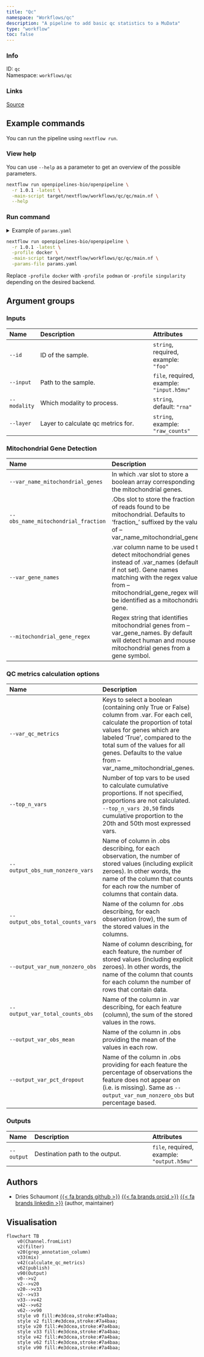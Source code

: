 ```yaml
---
title: "Qc"
namespace: "Workflows/qc"
description: "A pipeline to add basic qc statistics to a MuData"
type: "workflow"
toc: false
---
```


::: {.column-margin}

### Info

ID: `qc`  
Namespace: `workflows/qc`

### Links
[Source](https://github.com/openpipelines-bio/openpipeline/blob/1.0.1/src/workflows/qc/qc/config.vsh.yaml){.btn-action .btn-sm .btn-info .btn role="button"}

:::



## Example commands

You can run the pipeline using `nextflow run`.

### View help

You can use `--help` as a parameter to get an overview of the possible parameters.

```bash
nextflow run openpipelines-bio/openpipeline \
  -r 1.0.1 -latest \
  -main-script target/nextflow/workflows/qc/qc/main.nf \
  --help
```

### Run command

<details>
<summary>Example of `params.yaml`</summary>
```yaml
# Inputs
id: # please fill in - example: "foo"
input: # please fill in - example: "input.h5mu"
modality: "rna"
# layer: "raw_counts"

# Outputs
# output: "$id.$key.output.h5mu"

# Mitochondrial Gene Detection
# var_name_mitochondrial_genes: "foo"
# obs_name_mitochondrial_fraction: "foo"
# var_gene_names: "gene_symbol"
mitochondrial_gene_regex: "^[mM][tT]-"

# QC metrics calculation options
# var_qc_metrics: ["ercc,highly_variable"]
top_n_vars: [50, 100, 200, 500]
output_obs_num_nonzero_vars: "num_nonzero_vars"
output_obs_total_counts_vars: "total_counts"
output_var_num_nonzero_obs: "num_nonzero_obs"
output_var_total_counts_obs: "total_counts"
output_var_obs_mean: "obs_mean"
output_var_pct_dropout: "pct_dropout"

# Nextflow input-output arguments
publish_dir: # please fill in - example: "output/"
# param_list: "my_params.yaml"
```
</details>

```bash
nextflow run openpipelines-bio/openpipeline \
  -r 1.0.1 -latest \
  -profile docker \
  -main-script target/nextflow/workflows/qc/qc/main.nf \
  -params-file params.yaml
```

:::{.callout-note}
Replace `-profile docker` with `-profile podman` or `-profile singularity` depending on the desired backend.
:::

## Argument groups

### Inputs

|Name         |Description                        |Attributes                                |
|:----------|:--------------------------------------------------|:--------------------|
|`--id`       |ID of the sample.                  |`string`, required, example: `"foo"`      |
|`--input`    |Path to the sample.                |`file`, required, example: `"input.h5mu"` |
|`--modality` |Which modality to process.         |`string`, default: `"rna"`                |
|`--layer`    |Layer to calculate qc metrics for. |`string`, example: `"raw_counts"`         |


### Mitochondrial Gene Detection

|Name                                |Description                                                                                                                                                                                                                |Attributes                         |
|:----------|:--------------------------------------------------|:--------------------|
|`--var_name_mitochondrial_genes`    |In which .var slot to store a boolean array corresponding the mitochondrial genes.                                                                                                                                         |`string`                           |
|`--obs_name_mitochondrial_fraction` |.Obs slot to store the fraction of reads found to be mitochondrial. Defaults to 'fraction_' suffixed by the value of --var_name_mitochondrial_genes                                                                        |`string`                           |
|`--var_gene_names`                  |.var column name to be used to detect mitochondrial genes instead of .var_names (default if not set). Gene names matching with the regex value from --mitochondrial_gene_regex will be identified as a mitochondrial gene. |`string`, example: `"gene_symbol"` |
|`--mitochondrial_gene_regex`        |Regex string that identifies mitochondrial genes from --var_gene_names. By default will detect human and mouse mitochondrial genes from a gene symbol.                                                                     |`string`, default: `"^[mM][tT]-"`  |


### QC metrics calculation options

|Name                             |Description                                                                                                                                                                                                                                                                               |Attributes                                                               |
|:----------|:--------------------------------------------------|:--------------------|
|`--var_qc_metrics`               |Keys to select a boolean (containing only True or False) column from .var. For each cell, calculate the proportion of total values for genes which are labeled 'True',  compared to the total sum of the values for all genes. Defaults to the value from --var_name_mitochondrial_genes. |List of `string`, example: `"ercc,highly_variable"`, multiple_sep: `";"` |
|`--top_n_vars`                   |Number of top vars to be used to calculate cumulative proportions. If not specified, proportions are not calculated. `--top_n_vars 20,50` finds cumulative proportion to the 20th and 50th most expressed vars.                                                                           |List of `integer`, default: `50, 100, 200, 500`, multiple_sep: `";"`     |
|`--output_obs_num_nonzero_vars`  |Name of column in .obs describing, for each observation, the number of stored values (including explicit zeroes). In other words, the name of the column that counts for each row the number of columns that contain data.                                                                |`string`, default: `"num_nonzero_vars"`                                  |
|`--output_obs_total_counts_vars` |Name of the column for .obs describing, for each observation (row), the sum of the stored values in the columns.                                                                                                                                                                          |`string`, default: `"total_counts"`                                      |
|`--output_var_num_nonzero_obs`   |Name of column describing, for each feature, the number of stored values (including explicit zeroes). In other words, the name of the column that counts for each column the number of rows that contain data.                                                                            |`string`, default: `"num_nonzero_obs"`                                   |
|`--output_var_total_counts_obs`  |Name of the column in .var describing, for each feature (column), the sum of the stored values in the rows.                                                                                                                                                                               |`string`, default: `"total_counts"`                                      |
|`--output_var_obs_mean`          |Name of the column in .obs providing the mean of the values in each row.                                                                                                                                                                                                                  |`string`, default: `"obs_mean"`                                          |
|`--output_var_pct_dropout`       |Name of the column in .obs providing for each feature the percentage of observations the feature does not appear on (i.e. is missing). Same as `--output_var_num_nonzero_obs` but percentage based.                                                                                       |`string`, default: `"pct_dropout"`                                       |


### Outputs

|Name       |Description                     |Attributes                                 |
|:----------|:--------------------------------------------------|:--------------------|
|`--output` |Destination path to the output. |`file`, required, example: `"output.h5mu"` |

## Authors


  * Dries Schaumont [{{< fa brands github >}}](https://github.com/DriesSchaumont) [{{< fa brands orcid >}}](https://orcid.org/0000-0002-4389-0440) [{{< fa brands linkedin >}}](https://linkedin.com/in/dries-schaumont) (author, maintainer)

## Visualisation

```mermaid
flowchart TB
    v0(Channel.fromList)
    v2(filter)
    v20(grep_annotation_column)
    v33(mix)
    v42(calculate_qc_metrics)
    v62(publish)
    v90(Output)
    v0-->v2
    v2-->v20
    v20-->v33
    v2-->v33
    v33-->v42
    v42-->v62
    v62-->v90
    style v0 fill:#e3dcea,stroke:#7a4baa;
    style v2 fill:#e3dcea,stroke:#7a4baa;
    style v20 fill:#e3dcea,stroke:#7a4baa;
    style v33 fill:#e3dcea,stroke:#7a4baa;
    style v42 fill:#e3dcea,stroke:#7a4baa;
    style v62 fill:#e3dcea,stroke:#7a4baa;
    style v90 fill:#e3dcea,stroke:#7a4baa;

```

